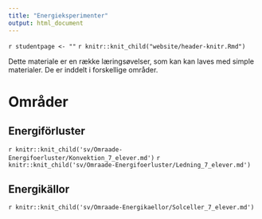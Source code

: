 ```yaml
---
title: "Energieksperimenter"
output: html_document
---
```


`r studentpage <- ""`
`r knitr::knit_child("website/header-knitr.Rmd")`

Dette materiale er en række læringsøvelser, som kan kan laves med simple materialer. De er inddelt i forskellige områder. 

# Områder {.tabset .tabset-fade}

## Energiförluster {.tabset .tabset-fade}

`r knitr::knit_child('sv/Omraade-Energifoerluster/Konvektion_7_elever.md')`
`r knitr::knit_child('sv/Omraade-Energifoerluster/Ledning_7_elever.md')`


## Energikällor {.tabset .tabset-fade}

`r knitr::knit_child('sv/Omraade-Energikaellor/Solceller_7_elever.md')`
